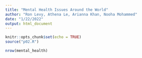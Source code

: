 ```yaml
---
title: "Mental Health Issues Around the World"
author: "Ron Levy, Athena Le, Arianna Khan, Nooha Mohammed"
date: "1/22/2022"
output: html_document
---
```


```r
knitr::opts_chunk$set(echo = TRUE)
source("p02.R")
```


```r
nrow(mental_health)
```